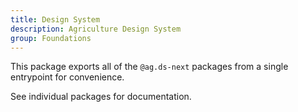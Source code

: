 ```yaml
---
title: Design System
description: Agriculture Design System
group: Foundations
---
```


This package exports all of the `@ag.ds-next` packages from a single entrypoint
for convenience.

See individual packages for documentation.
